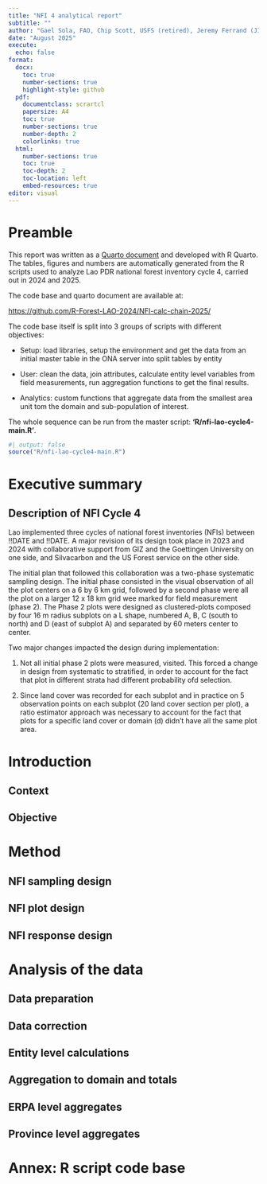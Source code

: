 ```yaml
---
title: "NFI 4 analytical report"
subtitle: ""
author: "Gael Sola, FAO, Chip Scott, USFS (retired), Jeremy Ferrand (JICA), !!ADD OTHERS"
date: "August 2025"
execute:
  echo: false
format:
  docx:
    toc: true
    number-sections: true
    highlight-style: github
  pdf:
    documentclass: scrartcl
    papersize: A4
    toc: true
    number-sections: true
    number-depth: 2
    colorlinks: true
  html: 
    number-sections: true
    toc: true
    toc-depth: 2
    toc-location: left
    embed-resources: true
editor: visual
---
```


# Preamble

This report was written as a [Quarto document](https://quarto.org/) and developed with R Quarto. The tables, figures and numbers are automatically generated from the R scripts used to analyze Lao PDR national forest inventory cycle 4, carried out in 2024 and 2025.

The code base and quarto document are available at:

<https://github.com/R-Forest-LAO-2024/NFI-calc-chain-2025/>

The code base itself is split into 3 groups of scripts with different objectives:

-   Setup: load libraries, setup the environment and get the data from an initial master table in the ONA server into split tables by entity

-   User: clean the data, join attributes, calculate entity level variables from field measurements, run aggregation functions to get the final results.

-   Analytics: custom functions that aggregate data from the smallest area unit tom the domain and sub-population of interest.

The whole sequence can be run from the master script: **'R/nfi-lao-cycle4-main.R'**.

```r
#| output: false
source("R/nfi-lao-cycle4-main.R")
```

# Executive summary {.unnumbered}

## Description of NFI Cycle 4  {.unnumbered}

Lao implemented three cycles of national forest inventories (NFIs) between !!DATE and !!DATE. A major revision of its design took place in 2023 and 2024 with collaborative support from GIZ and the Goettingen University on one side, and Silvacarbon and the US Forest service on the other side.

The initial plan that followed this collaboration was a two-phase systematic sampling design. The initial phase consisted in the visual observation of all the plot centers on a 6 by 6 km grid, followed by a second phase were all the plot on a larger 12 x 18 km grid wee marked for field measurement (phase 2). The Phase 2 plots were designed as clustered-plots composed by four 16 m radius subplots on a L shape, numbered A, B, C (south to north) and D (east of subplot A) and separated by 60 meters center to center.

Two major changes impacted the design during implementation:

1.  Not all initial phase 2 plots were measured, visited. This forced a change in design from systematic to stratified, in order to account for the fact that plot in different strata had different probability ofd selection.

2.  Since land cover was recorded for each subplot and in practice on 5 observation points on each subplot (20 land cover section per plot), a ratio estimator approach was necessary to account for the fact that plots for a specific land cover or domain (d) didn't have all the same plot area.

# Introduction

## Context

## Objective

# Method

## NFI sampling design 

## NFI plot design

## NFI response design

# Analysis of the data 

## Data preparation

## Data correction 

## Entity level calculations

## Aggregation to domain and totals 

## ERPA level aggregates

## Province level aggregates

# Annex: R script code base
